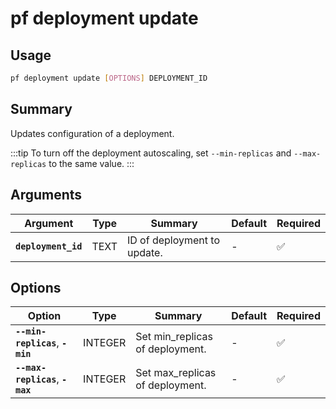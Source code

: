 # pf deployment update

## Usage

```bash
pf deployment update [OPTIONS] DEPLOYMENT_ID
```

## Summary

Updates configuration of a deployment.

:::tip
To turn off the deployment autoscaling, set `--min-replicas` and
`--max-replicas` to the same value.
:::

## Arguments

| Argument | Type | Summary | Default | Required | 
|----------|------|---------|---------|----------|
| **`deployment_id`** | TEXT | ID of deployment to update. | - | ✅ |

## Options

| Option | Type | Summary | Default | Required |
|--------|------|---------|---------|----------|
| **`--min-replicas`**, **`-min`** | INTEGER | Set min_replicas of deployment. | - | ✅ |
| **`--max-replicas`**, **`-max`** | INTEGER | Set max_replicas of deployment. | - | ✅ |
